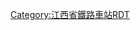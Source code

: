 <noinclude>{{Routemap
| title = 南昌站
|map=</noinclude>
\\\\\\CONTg\CONTg\\\\\\\\\
\\\\\\STRg\STRf\\\\\\\\\~~ ~~[[京九铁路]][[上行线|上]][[下行线]]，[[北京西站]]方向
\\\\\\STR\STR\LSTR\\\\\\\\
\\\\\\STR\STR\STR\\\\\\\\
\\\\LSTR2+4\STRc3\STR\STR\STR\\\\\\\\
\\\\STRc1\STR+4\STR\STR\STR\\\\\\\\
\\\\\ABZg2\STR!~STRc3\STR!~STRc2\ABZg3\\\\\\\\
\\\\\STR!~STRc1\ABZg+4\ABZg+1\STR!~STRc4\\\\\\\\
\\\\\STR\ABZg2\ABZg3\STR\\\\\\\\
\\\\\STR\ABZg+1\ABZg+4\ENDEe\\\\\\\\
\\\\\STR!~STRc2\ABZg3\ABZg2\STRc3\\\\\\\\
\\\\STRc2\ABZ3+1g!~STRc2\ABZg3!~STRc4\STR!~STRc1\STR+4\\\\\\\\
\\\STRc2\ABZ1+3f\STR+1!~STRc4\STR!~STRc4\STR\STR\\\\\\\\
\\\STR+1\STR!~STRc4\STR\STR\STR\STR\\\\\\\\
\\\STR\STR\STR\STR\STR\STR\\\\\\\\
\\\STR\STR\STR\STR\STR\STR\\\\\\\\
\\STRc2\ABZg3\STR\STR\STR\STR\STR\\\\\\\\
\STRc2\ABZ1+3f\STR!~STRc4\STR\STR\STR\STR\STR\\\\\\\\
STRc2\ABZ1+3f\STR!~STRc4\STR\STR\STR\STR\STR\STR\\\\\\\\
STR+1\STR!~STRc4\STR\STR\STR\STR\STR\STR\STR\\\\\\\\
STR\STR\STR\STR\STR\STR\STR\STR\STR\\\\\\\\
STR\STR\STR\STR\STR\STR\STR\STR\STR\\\\\\\\
STR\STR\STR\STR\STR\STR\STR\STR\STR\\\\\\\\
STR\STR\STR\STR\STR\STR\STR\STR\STR\\\\\\\\
STR2\STR!~STRc3\STR\STR\STR\STR\STR\STR!~STRc2\STR3\\\\\\\\
STRc1\ABZg+4\STR\STR\STR\STR\STR\ABZg+1\STRc4\\\\\\\\
\STR2\STR!~STRc3\STR\STR\STR\STR\STR\\\\\\\\\
\STRc1\ABZ2+4g\STR2!~STRc3\STR!~STRc3\STR2\STR!~STRc3\STR\\\\\\\\\
\\STRc1\STR2+4!~STRc1\ABZ2+4g!~STRc3\STRc13\ABZg+4!~STRc2\ABZg3\\\\\\\\\
\\\STRc1\STR2+4!~STRc1\ABZ4+2f!~STRc3\ABZg+1!~STRc3\STR!~STRc4\\\\\\\\\
\\\\STRc1\ABZg+4!~STRc1\ABZg+4\STR\\\\\\\\\
\\\\\ABZg2\ABZg3\STR\\\\\\\\\
\\\\STRc2\ABZ3+1g\ABZg+4\STR\\\\\\\\\
\\\STRc2\STR3+1\ENDEa!~STRc4\ABZg2\STR!~STRc3\\\\\\\\\
\\STRc2\STR3+1\STRc4\STR\STR!~STRc1\ABZg+4\\\\\\\\\
\\LSTR3+1\STRc4\\STR\ABZg2\ABZg3\\\\\\\\\
\\\\\STR\ABZg+1\ABZg+4\LSTR\\\\\\\\
\\\\\STR!~STRc2\ABZg3\STR!~STRc2\ABZg3\\\\\\\\
\\\\\ABZg+1\STR!~STRc4\ABZg+1\STR+BSl!~STRc4\\\\\\\\
\\\\STRc2\ABZg3\STR\STR\LSTR\\\\\\\\
\\\STRc2\STR3+1\STR!~STRc4\STR\STR\\\\\\\\\
\\STRc2\ABZ1+3f\STRc4\ABZg2\STR!~STRc3\STR2\STRc3\\\\\\\\
\STRc2\STR3+1!~STRc2\ABZg3!~STRc4\STRc2\ABZg3!~STRc1\ABZg+4\STRc1\STR2+4\STRc3\\\\\\\
STRc2\ABZ1+3f\STR+1!~STRc4\STR!~STRc4\STR+1\STR!~STRc4\ABZg2\STRc3\STRc1\ABZ4+2f\STRc3\\\\\\
STR+1\STR!~STRc4\STR\STR\STR+BSl\STR+BSr!~STRc2\ABZg3!~STRc1\STR2+4\STRc3\STR!~STRc1\STR2+4\STRc3\\\\\
STR\STR\STR\STR\STR+BSl\ABZg+1!~BSr\ABZg2!~STRc4\STRc13\STR+4\STR\STRc1\STR2+4\STRc3\\\\
ENDEe\STR\STR\STR\STR+BSl\STR+BSr\STR!~STRc1\STR+4\ABZg2\ABZg3\\STRc1\STR+4\\\\
\STR\STR\STR\STR+BSl\STR+BSr\STR\STR\ABZg+1!~STRc1\KRZ2+4\STRc3\\STR\\\\
\STR\STR\STR\STR+BSl\STR+BSr\STR\STR+BSl\STR+BSr\STR!~STRc1\STR2+4\STRc3\STR\\\\
\STR\STR\STR\STR+BSl!~num1l\STR+BSr\STR\STR+BSl\ABZg2!~BSr\ABZg2!~STRc3\STRc13\ABZ4+2f\STR2!~STRc3\STRc3\\\~~ ~~1站台11道
\ENDEe\ENDEe\ENDEe\STR+BSlr\STR+BSr\STR\STR+BSl\STR+BSr!~STRc1\ABZg+4!~STRc1\STR+4\STR!~STRc1\STR+4!~STRc1\ABZ4+2f\STRc3\\
\\\\ENDEe+BSelr\STR+BSr\STR\STR+BSl\STR+BSr\STR\STR+BSl\STR+BSr\STR\STR!~STRc1\STR+4\LSTR!~STRc2\LSTR3+1
\\\\BS\STR+BSr!~num1r\STR\STR+BSl\STR+BSr\STR\STR+BSl\STR+BSr\STR+BSl\STR+BSr\STR\ABZg+1\STRc4~~ ~~1站台1道
\\\\BS\STR+BSr\STR\STR+BSl\STR+BSr\STR\STR+BSl\STR+BSr\STR+BSl\STR+BSr\STR!~STRc2\ABZg3\
\\\\BS\STR+BSr\STR\STR+BSl!~num2l\STR+BSr\STR\STR+BSl\STR+BSr\STR+BSl\STR+BSr\ABZg+1\STR!~STRc4\~~ ~~2站台3道
\\\\BS\STR+BSr\STR\STR+BSl\STR+BSr!~num3r\STR\STR+BSl\STR+BSr\STR+BSl\STR+BSr!~STRc2\ABZg3\ENDEe\~~ ~~3站台4道
\\\\BS\STR+BSr\STR\STR+BSl\STR+BSr\STR\STR+BSl\STR+BSr\STR+BSl\ABZg+1!~BSr\STR!~STRc4\\
\\\\BS\STR+BSr\STR\STR+BSl\STR+BSr\STR\STR+BSl!~num4l\STR+BSr\STR+BSl\STR+BSr\STR\\~~ ~~4站台6道
\\\\BS\STR+BSr\STR\STR+BSl\STR+BSr\STR\STR+BSl\STR+BSr!~num5r\STR+BSl\STR+BSr\STR\\~~ ~~5站台7道
\\\\BS\STR+BSr\STR\STR+BSl\STR+BSr\STR\STR+BSl\STR+BSr\STR+BSl!~num6l\STR+BSr\STR\\~~ ~~6站台8道
\\\\BS\STR+BSr\STR\STR+BSl\STR+BSr\STR\STR+BSl\STR+BSr\STR+BSl\STR+BSr!~num7r\STR\\~~ ~~7站台9道
\\\\BS\STR+BSr\STR\STR+BSl\STR+BSr\STR\STR+BSl\STR+BSr\STR+BSl\STR+BSr\STR\\
\\\\BS\STR+BSr\STR\STR+BSl\STR+BSr\STR\STR+BSl\STR+BSr\STR\STR\STR\\
\\\\\STR\STR\STR\STR\STR\STR\STR\ABZg2\ABZg3\STR\\
\\\\\ABZg2\STR!~STRc3\STR\STR\STR\STR\STR\ABZg+1\ABZg+4\STR\\
\\\\\STR!~STRc1\ABZg+4\STR!~STRc2\STR3!~STRc2\ABZg3\STR!~STRc2\STR3\STR\STR!~STRc2\STR3\\
\\\\\STR\ABZg2\ABZg+1!~STRc3\STR+1!~STRc4\STR!~STRc24\ABZ3+1g\STRc24\STR3!~STRc2\ABZ3+1g\STRc4\\
\\\\\STR\STR!~STRc1\ABZg+4!~STRc2\ABZg3\ABZg+1\STRc24\STR3+1!~STRc2\STR3+1!~STRc4\STRc4\\\
\\\\ENDEa!~STRc2\ABZg3\STR!~STRc2\KRZ3+1\STR!~STRc24\ABZg3!~STRc2\STR3+1!~STRc2\STR3+1!~STRc4\STRc4\\\\
\\\\ABZg+1\STR!~STRc4\ABZg+1\ABZg2!~STRc4\ABZg+1!~STRc3\ABZg+1!~STRc4\STR+1!~STRc4\LSTR+1!~STRc4\\\\\
\\\\STR\STR!~STRc2\ABZg3\STR!~STRc1\KRZ2+4\ABZg3\STR!~STRc2\ABZg3\\\\\
\\\\STR!~STRc2\ABZ3+1g\STR!~STRc4\STR!~STRc2\KRZ3+1\KRZ2+4\ABZg+1!~STRc3\LSTR!~STRc4\\\\\
\\\\ABZg+1\STRc4\STR\ABZg+1\STR!~STRc4\STR!~STRc1\ABZg+4\\\\\\
\\\\STR\\STR!~STRc2\ABZg3\STR!~STRc2\ABZg3\STRf\\\\\\
\\\\STR\\ABZg+1\STR!~STRc4\ABZg+1\STR!~STRc4\STR2\STRc3\\\\\
\\\\STR\\STR\STR\ABZg2\STR2!~STRc3\STRc13\STR2+4\STRc3\\\\
\\\\STR\\STR\ABZg2\ABZg3!~STRc1\STR+4!~STRc1\STR+4\STRc1\STR2+4\STRc3\\\
\\\\STR\\STR\ABZg+1\ABZg+4\ABZg2\ABZg3\\STRc1\STR2+4\STRc3\\
\\\\STR\\STR\STR\STR\ABZg+1\ABZg+4\\\STRc1\CONT4\\~~ ~~[[京九铁路]][[下行线]]，往[[红磡站|香港红磡]]/[[深圳站|深圳]]/[[常平站|常平]]
\\\\STR\\STR\STR\STR\STR2\STR2!~STRc3\STRc3\\\\\ 
\\\\STR\\STR\STR\STR\STRc1\LSTR2+4!~STRc1\LSTR2+4!~STRc3\STRc3\\\\~~ ~~往[[南昌机务段]]
\\\\LSTR\\STR\STR\STR\\\\\\\\
\\\\\\\STR\LSTR\LSTR\\\\\\\\\~~ ~~往[[南昌客技站]]/[[南昌动车段]]
\\\\\\STRg\\\\\\\\\\
\\\\\\CONTf\\\\\\\\\\~~ ~~京九铁路[[上行线]]，从[[红磡站|香港红磡]]/[[深圳站|深圳]]/[[常平站|常平]]
<noinclude>}}

{{Rdt intro|[[南昌站 (江西省)]]}}
[[Category:江西省鐵路車站RDT]]
</noinclude>